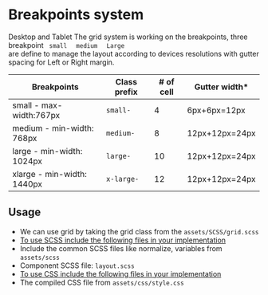 
<Meta title="Foundation/Layout/Breakpoint" />

# Breakpoints system

Desktop and Tablet
The grid system is working on the breakpoints, three breakpoint <code> small </code>  <code> medium </code> <code> Large </code>  are define to manage the layout according to devices resolutions with gutter spacing for Left or Right margin. 

<table class="page-table">
   <thead>
      <tr>
         <th>Breakpoints</th>
         <th>Class prefix</th>
         <th># of cell</th>
         <th>Gutter width*</th>
      </tr>
   </thead>
   <tbody>
      <tr>
         <td>small - max-width:767px</td>
         <td><code>small-</code></td>
         <td>4</td>
         <td>6px+6px=12px</td>
      </tr>
      <tr>
         <td>medium - min-width: 768px</td>
         <td><code>medium-</code></td>
         <td>8</td>
         <td>12px+12px=24px</td>
      </tr>
      <tr>
         <td>large - min-width: 1024px </td>
         <td><code>large-</code></td>
         <td>10</td>
         <td>12px+12px=24px</td>
      </tr>
      <tr>
         <td>xlarge - min-width: 1440px</td>
         <td><code>x-large-</code></td>
         <td>12</td>
         <td>12px+12px=24px</td>
      </tr>
   </tbody>
</table>

## Usage

- We can use grid by taking the grid class from the <code>assets/SCSS/grid.scss</code>
- <u>To use SCSS include the following files in your implementation</u>
- Include the common SCSS files like normalize, variables from <code>assets/scss</code>
- Component SCSS file: <code>layout.scss</code>
- <u>To use CSS include the following files in your implementation</u>
- The compiled CSS file from <code>assets/css/style.css</code>
